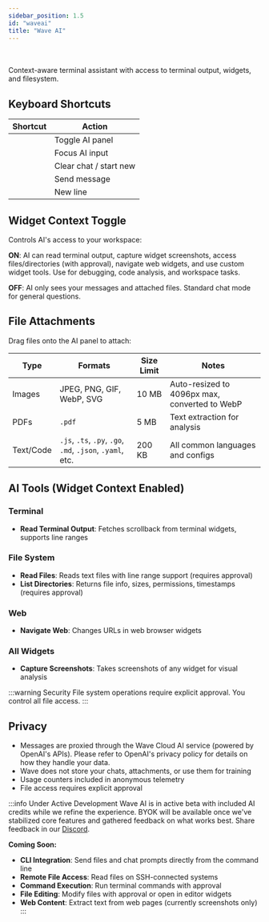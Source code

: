 ```yaml
---
sidebar_position: 1.5
id: "waveai"
title: "Wave AI"
---
```



<PlatformProvider>

<PlatformSelectorButton />

<br/><br/>
Context-aware terminal assistant with access to terminal output, widgets, and filesystem.

## Keyboard Shortcuts

| Shortcut | Action |
|----------|--------|
| <Kbd k="Cmd:Shift:a"/> | Toggle AI panel |
| <Kbd k="Ctrl:Shift:0"/> | Focus AI input |
| <Kbd k="Cmd:k"/> | Clear chat / start new |
| <Kbd k="Enter"/> | Send message |
| <Kbd k="Shift:Enter"/> | New line |

## Widget Context Toggle

Controls AI's access to your workspace:

**ON**: AI can read terminal output, capture widget screenshots, access files/directories (with approval), navigate web widgets, and use custom widget tools. Use for debugging, code analysis, and workspace tasks.

**OFF**: AI only sees your messages and attached files. Standard chat mode for general questions.

## File Attachments

Drag files onto the AI panel to attach:

| Type | Formats | Size Limit | Notes |
|------|---------|------------|-------|
| Images | JPEG, PNG, GIF, WebP, SVG | 10 MB | Auto-resized to 4096px max, converted to WebP |
| PDFs | `.pdf` | 5 MB | Text extraction for analysis |
| Text/Code | `.js`, `.ts`, `.py`, `.go`, `.md`, `.json`, `.yaml`, etc. | 200 KB | All common languages and configs |

## AI Tools (Widget Context Enabled)

### Terminal
- **Read Terminal Output**: Fetches scrollback from terminal widgets, supports line ranges

### File System
- **Read Files**: Reads text files with line range support (requires approval)
- **List Directories**: Returns file info, sizes, permissions, timestamps (requires approval)

### Web
- **Navigate Web**: Changes URLs in web browser widgets

### All Widgets
- **Capture Screenshots**: Takes screenshots of any widget for visual analysis

:::warning Security
File system operations require explicit approval. You control all file access.
:::

## Privacy

- Messages are proxied through the Wave Cloud AI service (powered by OpenAI's APIs). Please refer to OpenAI's privacy policy for details on how they handle your data.
- Wave does not store your chats, attachments, or use them for training
- Usage counters included in anonymous telemetry
- File access requires explicit approval

:::info Under Active Development
Wave AI is in active beta with included AI credits while we refine the experience. BYOK will be available once we've stabilized core features and gathered feedback on what works best. Share feedback in our [Discord](https://discord.gg/XfvZ334gwU).

**Coming Soon:**
- **CLI Integration**: Send files and chat prompts directly from the command line
- **Remote File Access**: Read files on SSH-connected systems
- **Command Execution**: Run terminal commands with approval
- **File Editing**: Modify files with approval or open in editor widgets
- **Web Content**: Extract text from web pages (currently screenshots only)
:::

</PlatformProvider>